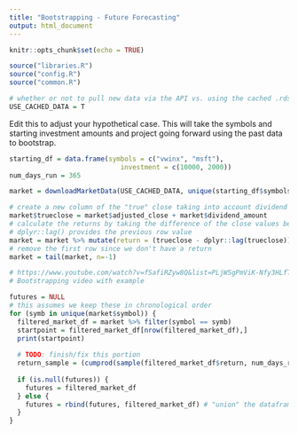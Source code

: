 ```yaml
---
title: "Bootstrapping - Future Forecasting"
output: html_document
---
```


```r
knitr::opts_chunk$set(echo = TRUE)
```

```r
source("libraries.R")
source("config.R")
source("common.R")

# whether or not to pull new data via the API vs. using the cached .rds file
USE_CACHED_DATA = T
```

Edit this to adjust your hypothetical case.  This will take the symbols and starting investment amounts and project
going forward using the past data to bootstrap.
```r
starting_df = data.frame(symbols = c("vwinx", "msft"),
                            investment = c(10000, 2000))
num_days_run = 365
```


```r
market = downloadMarketData(USE_CACHED_DATA, unique(starting_df$symbols))
```

```r
# create a new column of the "true" close taking into account dividend payouts
market$trueclose = market$adjusted_close + market$dividend_amount
# calculate the returns by taking the difference of the close values between two days
# dplyr::lag() provides the previous row value
market = market %>% mutate(return = (trueclose - dplyr::lag(trueclose)))
# remove the first row since we don't have a return
market = tail(market, n=-1)
```

```r
# https://www.youtube.com/watch?v=fSafiRZyw8Q&list=PLjWSgPmViK-Nfy3HLfTwogVV_HcgO38T9&index=6
# Bootstrapping video with example

futures = NULL
# this assumes we keep these in chronological order
for (symb in unique(market$symbol)) {
  filtered_market_df = market %>% filter(symbol == symb)
  startpoint = filtered_market_df[nrow(filtered_market_df),]
  print(startpoint)
  
  # TODO: finish/fix this portion
  return_sample = (cumprod(sample(filtered_market_df$return, num_days_run, replace=T) + 1) * as.numeric(startpoint$close))
  
  if (is.null(futures)) {
    futures = filtered_market_df
  } else {
    futures = rbind(futures, filtered_market_df) # "union" the dataframes vertically
  }
}
```


